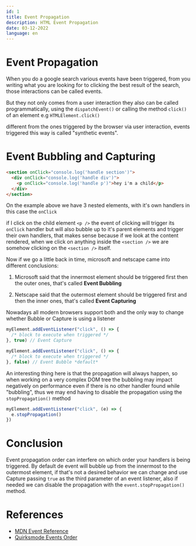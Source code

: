 ```yaml
---
id: 1
title: Event Propagation
description: HTML Event Propagation
date: 03-12-2022
language: en
---
```



# Event Propagation

When you do a google search various events have been triggered, from you writing what you are looking for
to clicking the best result of the search, those interactions can be called events.

But they not only comes from a user interaction they also can be called programmatically, using the `dispatchEvent()`
or calling the method `click()` of an element e.g `HTMLElement.click()`

different from the ones triggered by the browser via user interaction, events triggered this way is
called "synthetic events".

# Event Bubbling and Capturing

```html
<section onClick="console.log('handle section')">
  <div onClick="console.log('handle div')">
    <p onClick="console.log('handle p')">hey i'm a child</p>
  </div>
</section>
```

On the example above we have 3 nested elements, with it's own handlers in this case the `onClick`

if I click on the child element `<p />` the event of clicking will trigger its `onClick` handler
but will also bubble up to it's parent elements and trigger their own handlers, that makes sense
because if we look at the content rendered, when we click on anything inside the `<section />` we
are somehow clicking on the `<section />` itself.

Now if we go a little back in time, microsoft and netscape came into different conclusions:

1. Microsoft said that the innermost element should be triggered first then the outer ones, that's
   called **Event Bubbling**

2. Netscape said that the outermost element should be triggered first and then the inner ones, that's
   called **Event Capturing**

Nowadays all modern browsers support both and the only way to change whether Bubble or Capture is using a
listener

```js
⁠myElement.addEventListener("click", () => {
  ⁠/* block to execute when triggered */
⁠}, true) // Event Capture
```

```js
⁠myElement.addEventListener("click", () => {
  ⁠/* block to execute when triggered */
⁠}, false) // Event Bubble *default*
```

An interesting thing here is that the propagation will always happen, so when working on a very complex DOM
tree the bubbling may impact negatively on performance even if there is no other handler found while "bubbling",
thus we may end having to disable the propagation using the `stopPropagation()` method

```js
⁠myElement.addEventListener("click", (e) => {
⁠  e.stopPropagation()
⁠})
```

# Conclusion

Event propagation order can interfere on which order your handlers is being triggered. By default de event
will bubble up from the innermost to the outermost element, if that's not a desired behavior we can change
and use Capture passing `true` as the third parameter of an event listener, also if needed we can disable
the propagation with the `event.stopPropagation()` method.

# References

- [MDN Event Reference](https://developer.mozilla.org/en-US/docs/Web/Events)
- [Quirksmode Events Order](https://www.quirksmode.org/js/events_order.html)
